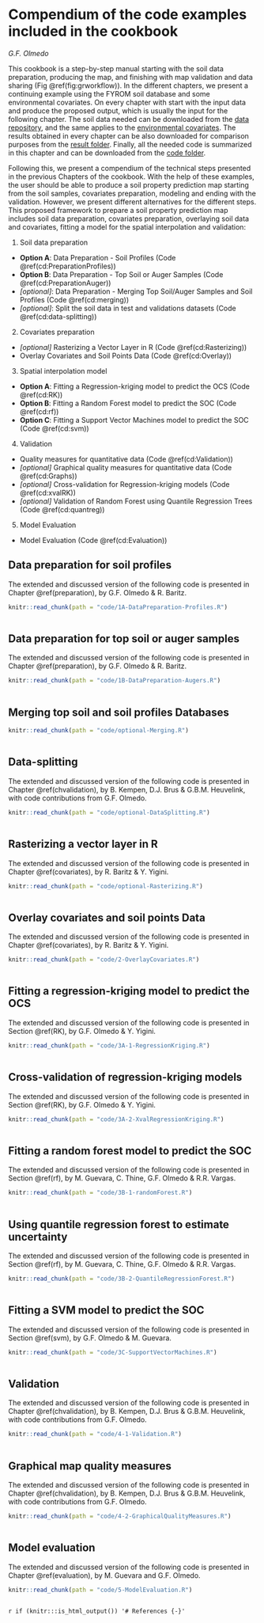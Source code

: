 # Compendium of the code examples included in the cookbook {#compendium}
*G.F. Olmedo*

This cookbook is a step-by-step manual starting with the soil data preparation, producing the map, and finishing with map validation and data sharing (Fig \@ref(fig:grworkflow)). In the different chapters, we present a continuing example using the FYROM soil database and some environmental covariates. On every chapter with start with the input data and produce the proposed output, which is usually the input for the following chapter. The soil data needed can be downloaded from the [data repository](https://github.com/FAO-GSP/SOC-Mapping-Cookbook/tree/master/data), and the same applies to the [environmental covariates](https://github.com/FAO-GSP/SOC-Mapping-Cookbook/tree/master/covs). The results obtained in every chapter can be also downloaded for comparison purposes from the [result folder](https://github.com/FAO-GSP/SOC-Mapping-Cookbook/tree/master/results). Finally, all the needed code is summarized in this chapter and can be downloaded from the [code folder](https://github.com/FAO-GSP/SOC-Mapping-Cookbook/tree/master/code).

Following this, we present a compendium of the technical steps presented in the previous Chapters of the cookbook. With the help of these examples, the user should be able to produce a soil property prediction map starting from the soil samples, covariates preparation, modeling and ending with the validation. However, we present different alternatives for the different steps. This proposed framework to prepare a soil property prediction map includes soil data preparation, covariates preparation, overlaying soil data and covariates, fitting a model for the spatial interpolation and validation:

1. Soil data preparation
  - **Option A**: Data Preparation - Soil Profiles (Code \@ref(cd:PreparationProfiles))
  - **Option B**: Data Preparation - Top Soil or Auger Samples (Code \@ref(cd:PreparationAuger))
  - *[optional]*: Data Preparation - Merging Top Soil/Auger Samples and Soil Profiles (Code \@ref(cd:merging))
  - *[optional]*: Split the soil data in test and validations datasets (Code \@ref(cd:data-splitting))
2. Covariates preparation
  - *[optional]* Rasterizing a Vector Layer in R (Code \@ref(cd:Rasterizing))
  - Overlay Covariates and Soil Points Data (Code \@ref(cd:Overlay))
3. Spatial interpolation model
  - **Option A**: Fitting a Regression-kriging model to predict the OCS (Code \@ref(cd:RK))
  - **Option B**: Fitting a Random Forest model to predict the SOC (Code \@ref(cd:rf))
  - **Option C**: Fitting a Support Vector Machines model to predict the SOC (Code \@ref(cd:svm))
4. Validation
  - Quality measures for quantitative data (Code \@ref(cd:Validation))
  - *[optional]* Graphical quality measures for quantitative data (Code \@ref(cd:Graphs))
  - *[optional]* Cross-validation for Regression-kriging models (Code \@ref(cd:xvalRK))
  - *[optional]* Validation of Random Forest using Quantile Regression Trees (Code \@ref(cd:quantreg))
5. Model Evaluation
  - Model Evaluation (Code \@ref(cd:Evaluation))
  
  
\clearpage
## Data preparation for soil profiles{#cd:PreparationProfiles}

The extended and discussed version of the following code is presented in Chapter \@ref(preparation), by G.F. Olmedo & R. Baritz.


```r
knitr::read_chunk(path = "code/1A-DataPreparation-Profiles.R")
```


```r

```


\clearpage
## Data preparation for top soil or auger samples {#cd:PreparationAuger}  

The extended and discussed version of the following code is presented in Chapter \@ref(preparation), by G.F. Olmedo & R. Baritz.


```r
knitr::read_chunk(path = "code/1B-DataPreparation-Augers.R")
```


```r

```


\clearpage
## Merging top soil and soil profiles Databases{#cd:merging}


```r
knitr::read_chunk(path = "code/optional-Merging.R")
```


```r

```


\clearpage
## Data-splitting{#cd:data-splitting}

The extended and discussed version of the following code is presented in Chapter \@ref(chvalidation), by B. Kempen, D.J. Brus & G.B.M. Heuvelink, with code contributions from G.F. Olmedo.


```r
knitr::read_chunk(path = "code/optional-DataSplitting.R")
```


```r

```


\clearpage
## Rasterizing a vector layer in R {#cd:Rasterizing}

The extended and discussed version of the following code is presented in Chapter \@ref(covariates), by R. Baritz & Y. Yigini.


```r
knitr::read_chunk(path = "code/optional-Rasterizing.R")
```


```r

```


\clearpage
## Overlay covariates and soil points Data{#cd:Overlay}

The extended and discussed version of the following code is presented in Chapter \@ref(covariates), by R. Baritz & Y. Yigini.


```r
knitr::read_chunk(path = "code/2-OverlayCovariates.R")
```


```r

```


\clearpage
##	Fitting a regression-kriging model to predict the OCS	{#cd:RK}

The extended and discussed version of the following code is presented in Section  \@ref(RK), by G.F. Olmedo & Y. Yigini.


```r
knitr::read_chunk(path = "code/3A-1-RegressionKriging.R")
```


```r

```


## 	Cross-validation of regression-kriging models	 {#cd:xvalRK}

The extended and discussed version of the following code is presented in Section  \@ref(RK), by G.F. Olmedo & Y. Yigini.


```r
knitr::read_chunk(path = "code/3A-2-XvalRegressionKriging.R")
```


```r

```


\clearpage
## Fitting a random forest model to predict the SOC	{#cd:rf}

The extended and discussed version of the following code is presented in Section \@ref(rf), by M. Guevara, C. Thine, G.F. Olmedo & R.R. Vargas.


```r
knitr::read_chunk(path = "code/3B-1-randomForest.R")
```


```r

```


\clearpage
## Using quantile regression forest to estimate uncertainty {#cd:quantreg}

The extended and discussed version of the following code is presented in Section \@ref(rf), by M. Guevara, C. Thine, G.F. Olmedo & R.R. Vargas.


```r
knitr::read_chunk(path = "code/3B-2-QuantileRegressionForest.R")
```


```r

```


\clearpage
## Fitting a SVM model to predict the SOC	{#cd:svm}

The extended and discussed version of the following code is presented in Section \@ref(svm), by G.F. Olmedo & M. Guevara.


```r
knitr::read_chunk(path = "code/3C-SupportVectorMachines.R")
```


```r

```


\clearpage
## Validation{#cd:Validation}

The extended and discussed version of the following code is presented in Chapter \@ref(chvalidation), by B. Kempen, D.J. Brus & G.B.M. Heuvelink, with code contributions from G.F. Olmedo.


```r
knitr::read_chunk(path = "code/4-1-Validation.R")
```


```r

```


\clearpage
## Graphical map quality measures {#cd:Graphs}

The extended and discussed version of the following code is presented in Chapter \@ref(chvalidation), by B. Kempen, D.J. Brus & G.B.M. Heuvelink, with code contributions from G.F. Olmedo.


```r
knitr::read_chunk(path = "code/4-2-GraphicalQualityMeasures.R")
```


```r

```


\clearpage
## Model evaluation {#cd:Evaluation}

The extended and discussed version of the following code is presented in Chapter \@ref(evaluation), by M. Guevara and G.F. Olmedo.


```r
knitr::read_chunk(path = "code/5-ModelEvaluation.R")
```


```r

```


`r if (knitr:::is_html_output()) '# References {-}'`
